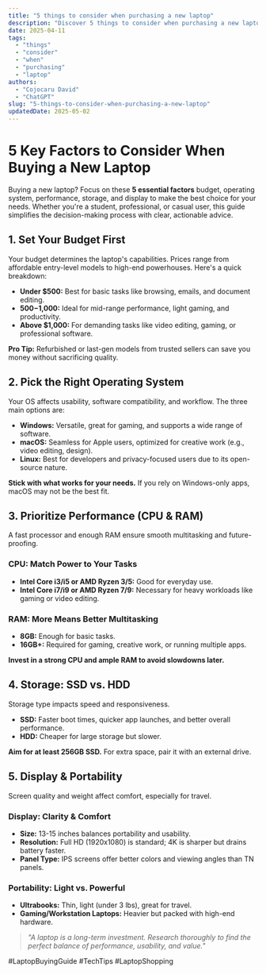 ```yaml
---
title: "5 things to consider when purchasing a new laptop"
description: "Discover 5 things to consider when purchasing a new laptop with this in-depth guide, providing actionable insights and practical tips to boost your knowledge and results."
date: 2025-04-11
tags:
  - "things"
  - "consider"
  - "when"
  - "purchasing"
  - "laptop"
authors:
  - "Cojocaru David"
  - "ChatGPT"
slug: "5-things-to-consider-when-purchasing-a-new-laptop"
updatedDate: 2025-05-02
---
```


# 5 Key Factors to Consider When Buying a New Laptop  

Buying a new laptop? Focus on these **5 essential factors** budget, operating system, performance, storage, and display to make the best choice for your needs. Whether you're a student, professional, or casual user, this guide simplifies the decision-making process with clear, actionable advice.  

## 1. Set Your Budget First  

Your budget determines the laptop's capabilities. Prices range from affordable entry-level models to high-end powerhouses. Here's a quick breakdown:  

- **Under $500:** Best for basic tasks like browsing, emails, and document editing.  
- **$500-$1,000:** Ideal for mid-range performance, light gaming, and productivity.  
- **Above $1,000:** For demanding tasks like video editing, gaming, or professional software.  

**Pro Tip:** Refurbished or last-gen models from trusted sellers can save you money without sacrificing quality.  

## 2. Pick the Right Operating System  

Your OS affects usability, software compatibility, and workflow. The three main options are:  

- **Windows:** Versatile, great for gaming, and supports a wide range of software.  
- **macOS:** Seamless for Apple users, optimized for creative work (e.g., video editing, design).  
- **Linux:** Best for developers and privacy-focused users due to its open-source nature.  

**Stick with what works for your needs.** If you rely on Windows-only apps, macOS may not be the best fit.  

## 3. Prioritize Performance (CPU & RAM)  

A fast processor and enough RAM ensure smooth multitasking and future-proofing.  

### CPU: Match Power to Your Tasks  
- **Intel Core i3/i5 or AMD Ryzen 3/5:** Good for everyday use.  
- **Intel Core i7/i9 or AMD Ryzen 7/9:** Necessary for heavy workloads like gaming or video editing.  

### RAM: More Means Better Multitasking  
- **8GB:** Enough for basic tasks.  
- **16GB+:** Required for gaming, creative work, or running multiple apps.  

**Invest in a strong CPU and ample RAM to avoid slowdowns later.**  

## 4. Storage: SSD vs. HDD  

Storage type impacts speed and responsiveness.  

- **SSD:** Faster boot times, quicker app launches, and better overall performance.  
- **HDD:** Cheaper for large storage but slower.  

**Aim for at least 256GB SSD.** For extra space, pair it with an external drive.  

## 5. Display & Portability  

Screen quality and weight affect comfort, especially for travel.  

### Display: Clarity & Comfort  
- **Size:** 13-15 inches balances portability and usability.  
- **Resolution:** Full HD (1920x1080) is standard; 4K is sharper but drains battery faster.  
- **Panel Type:** IPS screens offer better colors and viewing angles than TN panels.  

### Portability: Light vs. Powerful  
- **Ultrabooks:** Thin, light (under 3 lbs), great for travel.  
- **Gaming/Workstation Laptops:** Heavier but packed with high-end hardware.  

> _"A laptop is a long-term investment. Research thoroughly to find the perfect balance of performance, usability, and value."_  

#LaptopBuyingGuide #TechTips #LaptopShopping